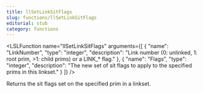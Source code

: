 ```yaml
---
title: llSetLinkSitFlags
slug: functions/llSetLinkSitFlags
editorial: stub
category: functions
---
```


<LSLFunction
	name="llSetLinkSitFlags"
	arguments={[
	{
		"name": "LinkNumber",
		"type": "integer",
		"description": "Link number (0: unlinked, 1: root prim, &gt;1: child prims) or a LINK_* flag."
	},
	{
		"name": "Flags",
		"type": "integer",
		"description": "The new set of sit flags to apply to the specified prims in this linkset."
	}
]}
/>

Returns the sit flags set on the specified prim in a linkset.

